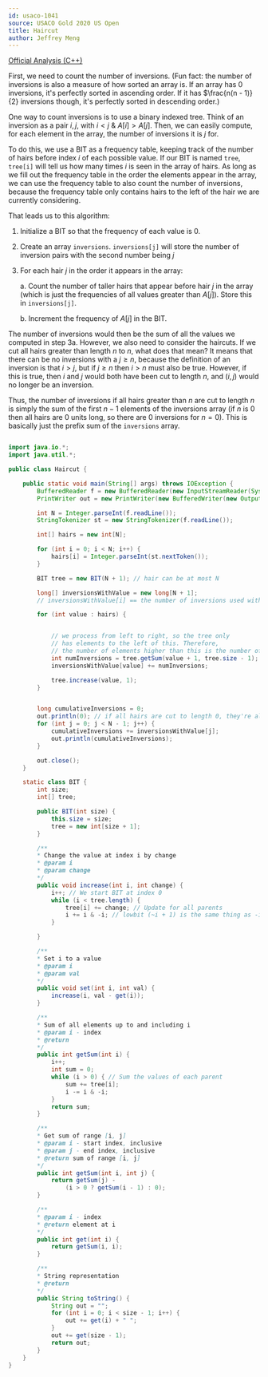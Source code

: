 ```yaml
---
id: usaco-1041
source: USACO Gold 2020 US Open
title: Haircut
author: Jeffrey Meng
---
```



[Official Analysis (C++)](http://www.usaco.org/current/data/sol_haircut_gold_open20.html)

First, we need to count the number of inversions. (Fun fact: the number of inversions is also a measure of how sorted an array is. If an array has 0 inversions, it's perfectly sorted in ascending order. If it has $\frac{n(n - 1)}{2} inversions though, it's perfectly sorted in descending order.) 

One way to count inversions is to use a binary indexed tree. Think of an inversion as a pair $i, j$, with $i < j$ & $A[i] > A[j]$. Then, we can easily compute, for each element in the array, the number of inversions it is $j$ for.

To do this, we use a BIT as a frequency table, keeping track of the number of hairs before index $i$ of each possible value. If our BIT is named `tree`, `tree[i]` will tell us how many times $i$ is seen in the array of hairs. As long as we fill out the frequency table in the order the elements appear in the array, we can use the frequency table to also count the number of inversions, because the frequency table only contains hairs to the left of the hair we are currently considering.

That leads us to this algorithm:

1. Initialize a BIT so that the frequency of each value is 0.
2. Create an array `inversions`. `inversions[j]` will store the number of inversion pairs with the second number being $j$
3. For each hair $j$ in the order it appears in the array:

    a. Count the number of taller hairs that appear before hair $j$ in the array (which is just the frequencies of all values greater than $A[j]$). Store this in `inversions[j]`.

    b. Increment the frequency of $A[j]$ in the BIT.

The number of inversions would then be the sum of all the values we computed in step 3a. However, we also need to consider the haircuts. If we cut all hairs greater than length $n$ to $n$, what does that mean? It means that there can be no inversions with a $j \geq n$, because the definition of an inversion is that $i > j$, but if $j \geq n$ then $i > n$ must also be true. However, if this is true, then $i$ and $j$ would both have been cut to length $n$, and $(i, j)$ would no longer be an inversion.

Thus, the number of inversions if all hairs greater than $n$ are cut to length $n$ is simply the sum of the first $n - 1$ elements of the inversions array (if $n$ is 0 then all hairs are 0 units long, so there are 0 inversions for $n = 0$). This is basically just the prefix sum of the `inversions` array.


<LanguageSection>
<JavaSection>

```java

import java.io.*;
import java.util.*;

public class Haircut {

    public static void main(String[] args) throws IOException {
        BufferedReader f = new BufferedReader(new InputStreamReader(System.in));
        PrintWriter out = new PrintWriter(new BufferedWriter(new OutputStreamWriter(System.out)));

        int N = Integer.parseInt(f.readLine());
        StringTokenizer st = new StringTokenizer(f.readLine());

        int[] hairs = new int[N];

        for (int i = 0; i < N; i++) {
            hairs[i] = Integer.parseInt(st.nextToken());
        }

        BIT tree = new BIT(N + 1); // hair can be at most N

        long[] inversionsWithValue = new long[N + 1];
        // inversionsWithValue[i] == the number of inversions used with all hairs of length i

        for (int value : hairs) {


            // we process from left to right, so the tree only
            // has elements to the left of this. Therefore,
            // the number of elements higher than this is the number of inversions.
            int numInversions = tree.getSum(value + 1, tree.size - 1);
            inversionsWithValue[value] += numInversions;

            tree.increase(value, 1);
        }


        long cumulativeInversions = 0;
        out.println(0); // if all hairs are cut to length 0, they're all equal, so no inversions are possible
        for (int j = 0; j < N - 1; j++) {
            cumulativeInversions += inversionsWithValue[j];
            out.println(cumulativeInversions);
        }

        out.close();
    }

    static class BIT {
        int size;
        int[] tree;

        public BIT(int size) {
            this.size = size;
            tree = new int[size + 1];
        }

        /**
        * Change the value at index i by change
        * @param i
        * @param change
        */
        public void increase(int i, int change) {
            i++; // We start BIT at index 0
            while (i < tree.length) {
                tree[i] += change; // Update for all parents
                i += i & -i; // lowbit (~i + 1) is the same thing as -i
            }

        }

        /**
        * Set i to a value
        * @param i
        * @param val
        */
        public void set(int i, int val) {
            increase(i, val - get(i));
        }

        /**
        * Sum of all elements up to and including i
        * @param i - index
        * @return
        */
        public int getSum(int i) {
            i++;
            int sum = 0;
            while (i > 0) { // Sum the values of each parent
                sum += tree[i];
                i -= i & -i;
            }
            return sum;
        }

        /**
        * Get sum of range [i, j]
        * @param i - start index, inclusive
        * @param j - end index, inclusive
        * @return sum of range [i, j]
        */
        public int getSum(int i, int j) {
            return getSum(j) -
                (i > 0 ? getSum(i - 1) : 0);
        }

        /**
        * @param i - index
        * @return element at i
        */
        public int get(int i) {
            return getSum(i, i);
        }

        /**
        * String representation
        * @return
        */
        public String toString() {
            String out = "";
            for (int i = 0; i < size - 1; i++) {
                out += get(i) + " ";
            }
            out += get(size - 1);
            return out;
        }
    }
}

```

</JavaSection>
</LanguageSection>
